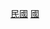{{Navbox
| name = 中華民國國家元首
| title = [[中華民國國家元首列表|中華民國國家元首]]
| state = {{{state|autocollapse}}}
| listclass = hlist
| image = [[File:Commander-in-Chief Flag of the Republic of China (Beiyang Government).svg|100px]]<br/>[[File:Standard of the President of the Republic of China (1929-1988).svg|100px]]<br/>[[File:Commander-in-Chief Flag of the Republic of China.svg|100px]]
| above =
| group1 = [[中華民國臨時政府 (1912年－1913年)|臨時政府]]
| list1 = {{Navbox subgroup
 | group1 = [[中華民國大總統|臨時大總統]]（1912年－1913年）
 | list1 = [[孫中山|孫文]]{{to}}[[袁世凯]]
}}
| group2 = [[北洋政府]]
| list2 = {{Navbox subgroup
 | group1 = [[中華民國大總統|大總統]]（1913年－1924年）
 | list1 = [[袁世凯]]{{to}}[[黎元洪]]<small>（繼任）</small>{{to}}[[馮國璋]]<small>（代理）</small>{{to}}[[徐世昌]]{{to}}[[周自齊]]<small>（[[中华民国国务院|國務院]]攝行）</small>{{to}}[[黎元洪]]<small>（復任）</small>{{to}}[[高凌霨]]<small>（國務院攝行）</small>{{to}}[[曹錕]]{{to}}[[黄郛]]<small>（國務院攝行）</small>
 | group2 = [[中華民國臨時執政|臨時執政]]（1924年－1926年）
 | list2 = [[段祺瑞]]{{to}}[[胡惟德]]<small>（國務院攝行）</small>
 | group3 = 大總統（復設，1926年－1927年）
 | list3 = [[颜惠庆]]<small>（國務院攝行）</small>{{to}}[[杜錫珪]]<small>（國務院攝行）</small>{{to}}[[顾维钧]]<small>（國務院攝行）</small>{{to}}[[胡惟德]]<small>（國務院攝行）</small>
 | group4 = [[中華民國陸海軍大元帥|陸海軍大元帥]]（1927年－1928年）
 | list4 = [[张作霖]]
}}
| group3 = [[國民政府]]
| list3 = {{Navbox subgroup
 | group1 = [[國民政府主席]]（1925年／1928年－1948年）
 | list1 = （[[汪精卫|汪兆銘]]{{to}}）[[谭延闿]]{{to}}[[蔣中正]]{{to}}[[林森]]{{to}}[[蔣中正]]
}}
| group4 = [[中華民國政府]]
| list4 = {{Navbox subgroup
 | group1 = [[中華民國總統|總統]]（1948年－）
 | list1 = [[蔣中正]]{{to}}[[李宗仁]]<small>（代理）</small>{{to}}[[蔣中正]]<small>（復行視事）</small>{{to}}[[嚴家淦]]<small>（繼任）</small>{{to}}[[蔣經國]]{{to}}[[李登輝]]{{to}}[[陳水扁]]{{to}}[[馬英九]]{{to}}[[蔡英文]]
}}
| below = {{中国元首}}
}}<noinclude>
{{collapsible option}}
[[Category:中華民國國家元首| ]]
[[Category:中国国家元首导航模板|民國]]
[[Category:中華民國中央政府官員導航模板|國]]
</noinclude>